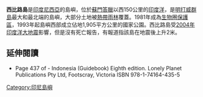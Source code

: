 {{Infobox islands
|name = 西比路島
|image name =
|image caption =
|locator map = Mentawai Islands Topography.png
|native name = 
|native name link =
|location = [[東南亞|東南亞]]
|coordinates= {{coord|1|23|S|98|54|E|type:isle_scale:800000}}
|archipelago = [[明打威群島|明打威群島]]
|total islands = 
|major islands = 
|area = 4,030平方公里
|highest mount =
|elevation_m =
|country = {{INA}}
|country admin divisions title = 省
|country admin divisions = [[西蘇門答臘省|西蘇門答臘省]]
|country admin divisions title 1 = 
|country admin divisions 1 = 
|country largest city =
|country largest city population = 
|population = 30-35,000
|population as of = 2001
|density = 每平方公里7.5人
|ethnic groups = 
}}

{{coord|1|23|S|98|54|E|type:isle_scale:800000|display=title}}

'''西比路島'''是[[印度尼西亞|印度尼西亞]]的島嶼，位於[[蘇門答臘|蘇門答臘]]以西150公里的[[印度洋|印度洋]]，是[[明打威群島|明打威群島]]最大和最北端的島嶼，大部分土地被[[熱帶雨林|熱帶雨林]]覆蓋。1981年成為[[生物圈保護區|生物圈保護區]]，1993年起島嶼西部成立佔地1,905平方公里的國家公園。西比路島受[[2004年印度洋大地震|2004年印度洋大地震]]影響，但是沒有死亡報告，有報道指該島在地震後上升2米。

== 延伸閱讀 ==
* Page 437 of - Indonesia (Guidebook) Eighth edition. Lonely Planet Publications Pty Ltd, Footscray, Victoria ISBN 978-1-74164-435-5
{{Indonesia-stub}}

[[Category:印尼島嶼|Category:印尼島嶼]]